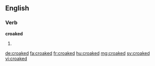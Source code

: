 ==English==

===Verb===
'''croaked'''

# {{en-past of|croak}}

[[de:croaked]]
[[fa:croaked]]
[[fr:croaked]]
[[hu:croaked]]
[[mg:croaked]]
[[sv:croaked]]
[[vi:croaked]]